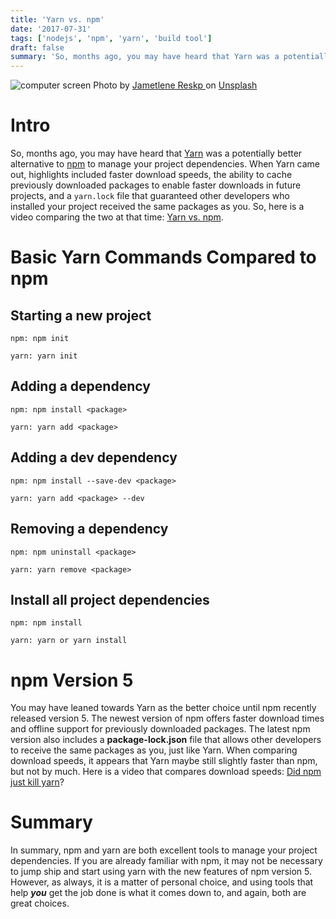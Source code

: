 ```yaml
---
title: 'Yarn vs. npm'
date: '2017-07-31'
tags: ['nodejs', 'npm', 'yarn', 'build tool']
draft: false
summary: 'So, months ago, you may have heard that Yarn was a potentially better alternative to npm to manage your project dependencies. When Yarn came out, highlights included faster download speeds, the ability to cache previously downloaded packages to enable faster downloads...'
---
```


<div class="text-center">
  <Image alt="computer screen" src="/static/images/yarnOrNpm.jpg" width={600} height={434} />
  Photo by <a href="https://unsplash.com/@reskp?utm_source=unsplash&utm_medium=referral&utm_content=creditCopyText">
    Jametlene Reskp
  </a> on <a href="https://unsplash.com/s/photos/build-tool?utm_source=unsplash&utm_medium=referral&utm_content=creditCopyText">Unsplash</a>
</div>

# Intro

So, months ago, you may have heard that [Yarn](https://yarnpkg.com/en/) was a potentially better alternative to [npm](https://www.npmjs.com/) to manage your project dependencies. When Yarn came out, highlights included faster download speeds, the ability to cache previously downloaded packages to enable faster downloads in future projects, and a `yarn.lock` file that guaranteed other developers who installed your project received the same packages as you. So, here is a video comparing the two at that time: [Yarn vs. npm](https://www.youtube.com/watch?v=OCW3Jz6F8Ek).

# Basic Yarn Commands Compared to npm

## Starting a new project

`npm: npm init`

`yarn: yarn init`

## Adding a dependency

`npm: npm install <package>`

`yarn: yarn add <package>`

## Adding a dev dependency

`npm: npm install --save-dev <package>`

`yarn: yarn add <package> --dev`

## Removing a dependency

`npm: npm uninstall <package>`

`yarn: yarn remove <package>`

## Install all project dependencies

`npm: npm install`

`yarn: yarn or yarn install`

# npm Version 5

You may have leaned towards Yarn as the better choice until npm recently released version 5. The newest version of npm offers faster download times and offline support for previously downloaded packages. The latest npm version also includes a **package-lock.json** file that allows other developers to receive the same packages as you, just like Yarn. When comparing download speeds, it appears that Yarn maybe still slightly faster than npm, but not by much. Here is a video that compares download speeds: [Did npm just kill yarn](https://www.youtube.com/watch?v=Pq05bTlTDPM)?

# Summary

In summary, npm and yarn are both excellent tools to manage your project dependencies. If you are already familiar with npm, it may not be necessary to jump ship and start using yarn with the new features of npm version 5. However, as always, it is a matter of personal choice, and using tools that help **_you_** get the job done is what it comes down to, and again, both are great choices.

